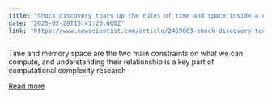 ```yaml
---
title: "Shock discovery tears up the rules of time and space inside a computer"
date: "2025-02-28T15:41:26.000Z"
link: "https://www.newscientist.com/article/2469663-shock-discovery-tears-up-the-rules-of-time-and-space-inside-a-computer/?utm_campaign=RSS%7CNSNS&utm_source=NSNS&utm_medium=RSS&utm_content=technology"
---
```


Time and memory space are the two main constraints on what we can compute, and understanding their relationship is a key part of computational complexity research

[Read more](https://www.newscientist.com/article/2469663-shock-discovery-tears-up-the-rules-of-time-and-space-inside-a-computer/?utm_campaign=RSS%7CNSNS&utm_source=NSNS&utm_medium=RSS&utm_content=technology)
